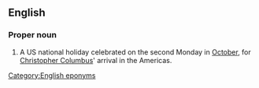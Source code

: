 ==English==
{{wikipedia}}

===Proper noun===
{{en-proper noun|head=[[Columbus]] [[day|Day]]}}

# A US national holiday celebrated on the second Monday in [[October]], for [[w:Christopher Columbus|Christopher Columbus]]' arrival in the Americas.
#: {{syn|en|Discovery Day}}

[[Category:English eponyms]]